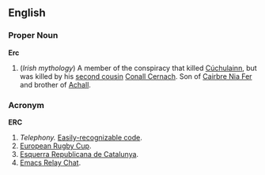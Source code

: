 ==English==

===Proper Noun===
'''Erc'''

#(''Irish mythology'') A member of the conspiracy that killed [[Cúchulainn]], but was killed by his [[second cousin]] [[Conall Cernach]].  Son of [[Cairbre Nia Fer]] and brother of [[Achall]].

===Acronym===
'''ERC'''

#''Telephony.'' [[Easily-recognizable code]].
#[[European Rugby Cup]].
#[[Esquerra Republicana de Catalunya]].
#[[Emacs Relay Chat]].